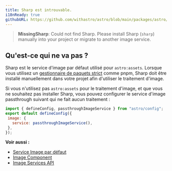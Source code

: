 ```yaml
---
title: Sharp est introuvable.
i18nReady: true
githubURL: https://github.com/withastro/astro/blob/main/packages/astro/src/core/errors/errors-data.ts
---
```


> **MissingSharp**: Could not find Sharp. Please install Sharp (`sharp`) manually into your project or migrate to another image service.

## Qu'est-ce qui ne va pas ?
Sharp est le service d'image par défaut utilisé pour `astro:assets`. Lorsque vous utilisez un [gestionnaire de paquets strict](https://pnpm.io/pnpm-vs-npm#npms-flat-tree) comme pnpm, Sharp doit être installé manuellement dans votre projet afin d'utiliser le traitement d'image.

Si vous n'utilisez pas `astro:assets` pour le traitement d'image, et que vous ne souhaitez pas installer Sharp, vous pouvez configurer le service d'image passthrough suivant qui ne fait aucun traitement :
```js
import { defineConfig, passthroughImageService } from "astro/config";
export default defineConfig({
 image: {
   service: passthroughImageService(),
 },
});
```

**Voir aussi :**
-  [Service Image par défaut](/fr/guides/images/#service-dimages-par-défaut)
-  [Image Component](/fr/guides/images/#image--astroassets)
-  [Image Services API](/fr/reference/image-service-reference/)
